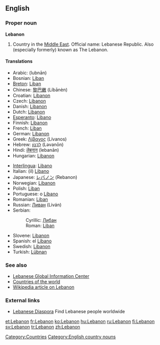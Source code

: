 ==English==
===Proper noun===
'''Lebanon'''

# Country in the [[Middle East]].  Official name: Lebanese Republic.  Also (especially formerly) known as The Lebanon.

====Translations====
{{top}}
*Arabic: {{ARchar|[[لبنان]]}} (lubnān)
*Bosnian: [[Liban#Bosnian|Liban]] {{m}}
*[[Breton]]: [[Liban]]
*Chinese: [[黎巴嫩]] (Líbānèn)
*Croatian: [[Libanon]] {{m}}
*Czech: [[Libanon]]
*Danish: [[Libanon]]
*Dutch: [[Libanon]]
*[[Esperanto]]: [[Libano]]
*Finnish: [[Libanon]]
*French: [[Liban]] {{m}}
*German: [[Libanon]] {{m}}
*Greek: [[Λίβανος]] (Lívanos) {{m}}
*Hebrew: [[לבנון|לְבָנוֹן]] (Ləvanōn)
*Hindi: [[लेबनान]] (lebanān)
*Hungarian: [[Libanon]]
{{mid}}
*[[Interlingua]]: [[Libano]]
*Italian: (il) [[Libano]] {{m}}
*Japanese: [[レバノン]] (Rebanon)
*Norwegian: [[Libanon]]
*Polish: [[Liban]]
*Portuguese: o [[Líbano]] {{m}}
*Romanian: [[Liban]] {{m}}
*Russian: [[Ливан]] (Liván) {{m}}
*Serbian:
*:Cyrillic: [[Либан#Serbian|Либан]] {{m}}
*:Roman: [[Liban#Serbian|Liban]] {{m}}
*Slovene: [[Libanon]] {{m}}
*Spanish: el [[Líbano]] {{m}}
*Swedish: [[Libanon]]
*Turkish: [[Lübnan]]
{{bottom}}

[[Category:Countries]]

===See also===
*[http://www.lgic.org Lebanese Global Information Center]
*[[Countries of the world]]
*[[w:Lebanon|Wikipedia article on Lebanon]]
[[Category:English country nouns]]

===External links===
* [http://leb.org/ Lebanese Diaspora] Find Lebanese people worldwide

[[et:Lebanon]]
[[fr:Lebanon]]
[[ko:Lebanon]]
[[hu:Lebanon]]
[[ru:Lebanon]]
[[fi:Lebanon]]
[[sv:Lebanon]]
[[tr:Lebanon]]
[[zh:Lebanon]]
